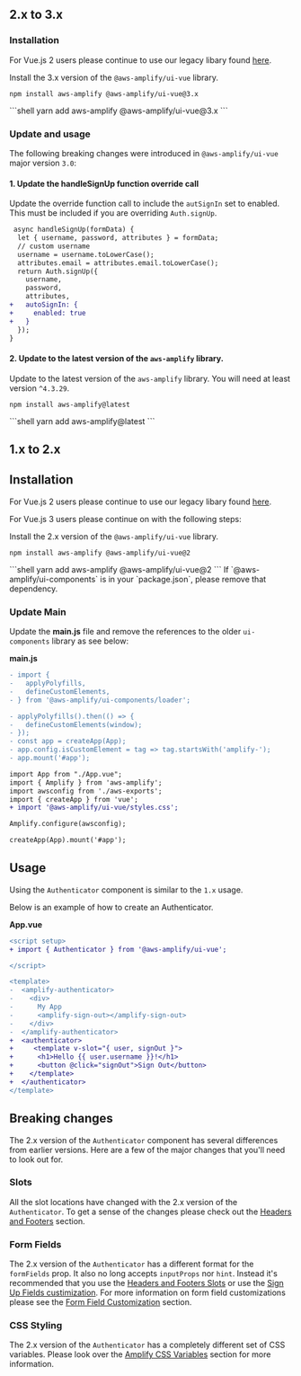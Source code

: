 
## 2.x to 3.x
### Installation
For Vue.js 2 users please continue to use our legacy libary found [here](https://github.com/aws-amplify/amplify-ui/tree/legacy/legacy/amplify-ui-vue).

Install the 3.x version of the `@aws-amplify/ui-vue` library.

<Tabs>
<TabItem title="npm">

```shell
npm install aws-amplify @aws-amplify/ui-vue@3.x
```

</TabItem>
<TabItem title="yarn">
```shell
yarn add aws-amplify @aws-amplify/ui-vue@3.x
```

</TabItem>
</Tabs>

### Update and usage

The following breaking changes were introduced in `@aws-amplify/ui-vue` major version `3.0`:

#### 1. Update the handleSignUp function override call

Update the override function call to include the `autSignIn` set to enabled. This must be included if you are overriding `Auth.signUp`.

```diff
 async handleSignUp(formData) {
  let { username, password, attributes } = formData;
  // custom username
  username = username.toLowerCase();
  attributes.email = attributes.email.toLowerCase();
  return Auth.signUp({
    username,
    password,
    attributes,
+   autoSignIn: {
+     enabled: true
+   }
  });
}

```

#### 2. Update to the latest version of the `aws-amplify` library.

Update to the latest version of the `aws-amplify` library. You will need at least version `^4.3.29`. 

<Tabs>
<TabItem title="npm">

```shell
npm install aws-amplify@latest
```

</TabItem>
<TabItem title="yarn">
```shell
yarn add aws-amplify@latest
```

</TabItem>
</Tabs>

## 1.x to 2.x
## Installation

For Vue.js 2 users please continue to use our legacy libary found [here](https://github.com/aws-amplify/amplify-ui/tree/legacy/legacy/amplify-ui-vue).

For Vue.js 3 users please continue on with the following steps:

Install the 2.x version of the `@aws-amplify/ui-vue` library.

<Tabs>
<TabItem title="npm">

```shell
npm install aws-amplify @aws-amplify/ui-vue@2
```

</TabItem>
<TabItem title="yarn">
```shell
yarn add aws-amplify @aws-amplify/ui-vue@2
```

</TabItem>
</Tabs>

<Alert role="none" variation="info" heading="UI Components">
  If `@aws-amplify/ui-components` is in your `package.json`, please remove that
  dependency.
</Alert>

### Update Main

Update the **main.js** file and remove the references to the older `ui-components` library as see below:

**main.js**

```diff
- import {
-   applyPolyfills,
-   defineCustomElements,
- } from '@aws-amplify/ui-components/loader';

- applyPolyfills().then(() => {
-   defineCustomElements(window);
- });
- const app = createApp(App);
- app.config.isCustomElement = tag => tag.startsWith('amplify-');
- app.mount('#app');

import App from "./App.vue";
import { Amplify } from 'aws-amplify';
import awsconfig from './aws-exports';
import { createApp } from 'vue';
+ import '@aws-amplify/ui-vue/styles.css';

Amplify.configure(awsconfig);

createApp(App).mount('#app');

```

## Usage

Using the `Authenticator` component is similar to the `1.x` usage.

Below is an example of how to create an Authenticator.

**App.vue**

```diff
<script setup>
+ import { Authenticator } from '@aws-amplify/ui-vue';

</script>

<template>
-  <amplify-authenticator>
-    <div>
-      My App
-      <amplify-sign-out></amplify-sign-out>
-    </div>
-  </amplify-authenticator>
+  <authenticator>
+     <template v-slot="{ user, signOut }">
+      <h1>Hello {{ user.username }}!</h1>
+      <button @click="signOut">Sign Out</button>
+    </template>
+  </authenticator>
</template>
```

## Breaking changes

The 2.x version of the `Authenticator` component has several differences from earlier versions. Here are a few of the major changes that you'll need to look out for.

### Slots

All the slot locations have changed with the 2.x version of the `Authenticator`. To get a
sense of the changes please check out the [Headers and Footers](../connected-components/authenticator/customization#headers--footers) section.

### Form Fields

The 2.x version of the `Authenticator` has a different format for the `formFields` prop. It also no long accepts
`inputProps` nor `hint`. Instead it's recommended that you use the [Headers and Footers Slots](../connected-components/authenticator/customization#headers--footers) or use the
[Sign Up Fields custimization](../connected-components/authenticator/customization#sign-up-fields). For more information on form field customizations
please see the [Form Field Customization](../connected-components/authenticator/customization#form-field-customization) section.

### CSS Styling

The 2.x version of the `Authenticator` has a completely different set of CSS variables. Please look over the [Amplify CSS Variables](../connected-components/authenticator/customization#styling) section for more information.
